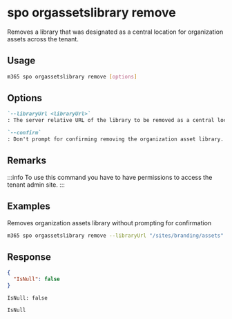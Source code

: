 
# spo orgassetslibrary remove

Removes a library that was designated as a central location for organization assets across the tenant.

## Usage

```sh
m365 spo orgassetslibrary remove [options]
```

## Options

```md defintion-list
`--libraryUrl <libraryUrl>`
: The server relative URL of the library to be removed as a central location for organization assets.

`--confirm`
: Don't prompt for confirming removing the organization asset library.
```

<Global />

## Remarks

:::info
To use this command you have to have permissions to access the tenant admin site.
:::

## Examples

Removes organization assets library without prompting for confirmation

```sh
m365 spo orgassetslibrary remove --libraryUrl "/sites/branding/assets" --confirm
```

## Response

<Tabs>
  <TabItem value="JSON">

  ```json
  {
    "IsNull": false
  }
  ```

  </TabItem>
  <TabItem value="Text">

  ```text
  IsNull: false
  ```

  </TabItem>
  <TabItem value="CSV">

  ```csv
  IsNull
  ```

  </TabItem>
</Tabs>

